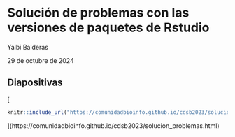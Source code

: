 # Solución de problemas con las versiones de paquetes de Rstudio

Yalbi Balderas

29 de octubre de 2024

## Diapositivas

[
```r
knitr::include_url("https://comunidadbioinfo.github.io/cdsb2023/solucion_problemas.html", height = "380px")
```
](https://comunidadbioinfo.github.io/cdsb2023/solucion_problemas.html)
